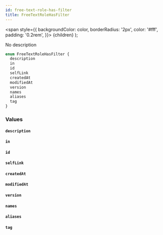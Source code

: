 ```yaml
---
id: free-text-role-has-filter
title: FreeTextRoleHasFilter
---
```


<span
style={{
      backgroundColor: color,
      borderRadius: '2px',
      color: '#fff',
      padding: '0.2rem',
    }}>
{children}
</span>
);

No description

```graphql
enum FreeTextRoleHasFilter {
  description
  in
  id
  selfLink
  createdAt
  modifiedAt
  version
  names
  aliases
  tag
}
```

### Values

#### `description`

#### `in`

#### `id`

#### `selfLink`

#### `createdAt`

#### `modifiedAt`

#### `version`

#### `names`

#### `aliases`

#### `tag`
